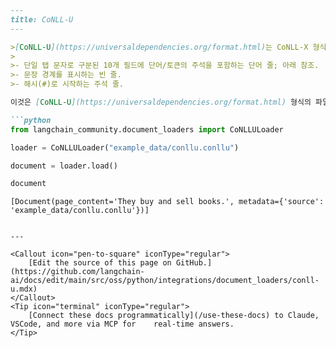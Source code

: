 ```markdown
---
title: CoNLL-U
---

>[CoNLL-U](https://universaldependencies.org/format.html)는 CoNLL-X 형식의 개정 버전입니다. 주석은 일반 텍스트 파일(UTF-8, NFC로 정규화, 줄 바꿈 문자로 LF만 사용, 파일 끝에 LF 문자 포함)에 세 가지 유형의 줄로 인코딩됩니다:
>
>- 단일 탭 문자로 구분된 10개 필드에 단어/토큰의 주석을 포함하는 단어 줄; 아래 참조.
>- 문장 경계를 표시하는 빈 줄.
>- 해시(#)로 시작하는 주석 줄.

이것은 [CoNLL-U](https://universaldependencies.org/format.html) 형식의 파일을 로드하는 방법의 예시입니다. 전체 파일은 하나의 문서로 처리됩니다. 예제 데이터(`conllu.conllu`)는 표준 UD/CoNLL-U 예제 중 하나를 기반으로 합니다.

```python
from langchain_community.document_loaders import CoNLLULoader
```

```python
loader = CoNLLULoader("example_data/conllu.conllu")
```

```python
document = loader.load()
```

```python
document
```

```output
[Document(page_content='They buy and sell books.', metadata={'source': 'example_data/conllu.conllu'})]
```
```

---

<Callout icon="pen-to-square" iconType="regular">
    [Edit the source of this page on GitHub.](https://github.com/langchain-ai/docs/edit/main/src/oss/python/integrations/document_loaders/conll-u.mdx)
</Callout>
<Tip icon="terminal" iconType="regular">
    [Connect these docs programmatically](/use-these-docs) to Claude, VSCode, and more via MCP for    real-time answers.
</Tip>
